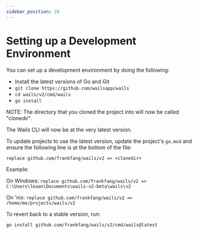```yaml
---
sidebar_position: 10
---
```


# Setting up a Development Environment

You can set up a development environment by doing the following:

- Install the latest versions of Go and Git
- `git clone https://github.com/wailsapp/wails`
- `cd wails/v2/cmd/wails`
- `go install`

NOTE: The directory that you cloned the project into will now be called "clonedir".

The Wails CLI will now be at the very latest version.

To update projects to use the latest version, update the project's `go.mod` and ensure the following line is at the bottom of the file:

`replace github.com/frankfang/wails/v2 => <clonedir>`

Example:

On Windows: `replace github.com/frankfang/wails/v2 => C:\Users\leaan\Documents\wails-v2-beta\wails\v2`

On 'nix: `replace github.com/frankfang/wails/v2 => /home/me/projects/wails/v2`

To revert back to a stable version, run:

`go install github.com/frankfang/wails/v2/cmd/wails@latest`

